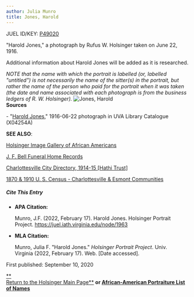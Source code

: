 ```yaml
---
author: Julia Munro
title: Jones, Harold
---
```

JUEL ID/KEY: [P49020](http://juel.iath.virginia.edu/public_person?person=49020 "P49020")

"Harold Jones," a photograph by Rufus W. Holsinger taken on June 22, 1916.

Additional information about Harold Jones will be added as it is researched. 

_NOTE that the name with which the portrait is labelled (or, labelled "untitled") is not necessarily the name of the sitter(s) in the portrait, but rather the name of the person who paid for the portrait when it was taken (the date and name associated with each photograph is from the business ledgers of R. W. Holsinger)._ ![Jones, Harold](https://iiif.lib.virginia.edu/iiif/uva-lib:1044278/full/1000,1337/0/default.jpg "Jones, Harold")  
**Sources**

\- "[Harold Jones](https://search.lib.virginia.edu/catalog/uva-lib:1044278#?c=0&m=0&s=0&cv=0 "Jones, Harold")," 1916-06-22 photograph in UVA Library Catalogue (X04254A) 

**SEE ALSO**:

[Holsinger Image Gallery of African Americans](http://rwholsingerphotos.org/images.php "Holsinger Image Gallery of African Americans")

[J. F. Bell Funeral Home Records](http://www2.vcdh.virginia.edu/afam/raceandplace/perl_scripts/funeral_search.html "J. F. Bell Funeral Home Database")

[Charlottesville City Directory, 1914-15 \[Hathi Trust\]](https://catalog.hathitrust.org/Record/101954103 "Charlottesville City Directory, 1914-15") 

[1870 & 1910 U. S. Census - Charlottesville & Esmont Communities](http://www2.vcdh.virginia.edu/afam/raceandplace/census/search_both.html "1870 & 1910 U. S. Census: Charlottesville and Esmont Communities")

##### **Cite This Entry**

*   **APA Citation:**
    
    Munro, J.F. (2022, February 17). Harold Jones. Holsinger Portrait Project. https://juel.iath.virginia.edu/node/1963
    
*   **MLA Citation:**
    
    Munro, Julia F. "Harold Jones." _Holsinger Portrait Project_. Univ. Virginia (2022, February 17). Web. \[Date accessed\].
    

  
First published: September 10, 2020     

[**  
Return to the Holsinger Main Page**](http://juel.iath.virginia.edu/node/980) **or [African-American Portraiture List of Names](http://juel.iath.virginia.edu/node/996)**